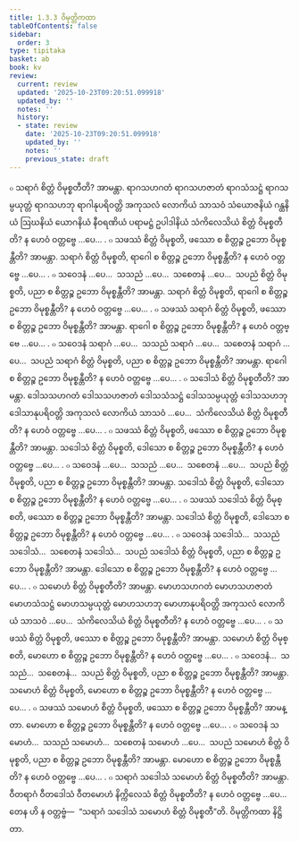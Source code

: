 ```yaml
---
title: 1.3.3 ဝိမုတ္တိကထာ
tableOfContents: false
sidebar:
  order: 3
type: tipitaka
basket: ab
book: kv
review:
  current: review
  updated: '2025-10-23T09:20:51.099918'
  updated_by: ''
  notes: ''
  history:
  - state: review
    date: '2025-10-23T09:20:51.099918'
    updated_by: ''
    notes: ''
    previous_state: draft
---
```



<ReviewStatus review={frontmatter.review} showDetails={true} />

<HypothesisAnnotation frontmatter={frontmatter} />

<DynamicBreadcrumb />

<Division number="363" book="kv" e="ch" v="32" p="181">

<Paragraph number="1138" book="kv">
๐ သရာဂံ စိတ္တံ ဝိမုစ္စတီတိ? အာမန္တာ. ရာဂသဟဂတံ ရာဂသဟဇာတံ ရာဂသံသဋ္ဌံ ရာဂသမ္ပယုတ္တံ ရာဂသဟဘု ရာဂါနုပရိဝတ္တိ အကုသလံ လောကိယံ သာသဝံ သံယောဇနိယံ ဂန္ထနိယံ ဩဃနိယံ ယောဂနိယံ နီဝရဏိယံ ပရာမဋ္ဌံ ဥပါဒါနိယံ သံကိလေသိယံ စိတ္တံ ဝိမုစ္စတီတိ? န ဟေဝံ ဝတ္တဗ္ဗေ …ပေ… .
</Paragraph>

<Paragraph number="1139" book="kv">
๐ သဖဿံ စိတ္တံ ဝိမုစ္စတိ, ဖဿော စ စိတ္တဉ္စ ဥဘော ဝိမုစ္စန္တီတိ? အာမန္တာ. သရာဂံ စိတ္တံ ဝိမုစ္စတိ, ရာဂေါ စ စိတ္တဉ္စ ဥဘော ဝိမုစ္စန္တီတိ? န ဟေဝံ ဝတ္တဗ္ဗေ …ပေ… .
</Paragraph>

<Paragraph number="1140" book="kv">
๐ သဝေဒနံ …ပေ…  သသညံ …ပေ…  သစေတနံ …ပေ…  သပညံ စိတ္တံ ဝိမုစ္စတိ, ပညာ စ စိတ္တဉ္စ ဥဘော ဝိမုစ္စန္တီတိ? အာမန္တာ. သရာဂံ စိတ္တံ ဝိမုစ္စတိ, ရာဂေါ စ စိတ္တဉ္စ ဥဘော ဝိမုစ္စန္တီတိ? န ဟေဝံ ဝတ္တဗ္ဗေ …ပေ… .
</Paragraph>

<Paragraph number="1141" book="kv">
๐ သဖဿံ သရာဂံ စိတ္တံ ဝိမုစ္စတိ, ဖဿော စ စိတ္တဉ္စ ဥဘော ဝိမုစ္စန္တီတိ? အာမန္တာ. ရာဂေါ စ စိတ္တဉ္စ ဥဘော ဝိမုစ္စန္တီတိ? န ဟေဝံ ဝတ္တဗ္ဗေ …ပေ… .
</Paragraph>

<Paragraph number="1142" book="kv">
๐ သဝေဒနံ သရာဂံ …ပေ…  သသညံ သရာဂံ …ပေ…  သစေတနံ သရာဂံ …ပေ…  သပညံ သရာဂံ စိတ္တံ ဝိမုစ္စတိ, ပညာ စ စိတ္တဉ္စ ဥဘော ဝိမုစ္စန္တီတိ? အာမန္တာ. ရာဂေါ စ စိတ္တဉ္စ ဥဘော ဝိမုစ္စန္တီတိ? န ဟေဝံ ဝတ္တဗ္ဗေ …ပေ… .
</Paragraph>

</Division>
<Division number="364" book="kv" e="ch" v="32" p="182">

<Paragraph number="1143" book="kv">
๐ သဒေါသံ စိတ္တံ ဝိမုစ္စတီတိ? အာမန္တာ. ဒေါသသဟဂတံ ဒေါသသဟဇာတံ ဒေါသသံသဋ္ဌံ ဒေါသသမ္ပယုတ္တံ ဒေါသသဟဘု ဒေါသာနုပရိဝတ္တိ အကုသလံ လောကိယံ သာသဝံ …ပေ…  သံကိလေသိယံ စိတ္တံ ဝိမုစ္စတီတိ? န ဟေဝံ ဝတ္တဗ္ဗေ …ပေ… .
</Paragraph>

<Paragraph number="1144" book="kv">
๐ သဖဿံ စိတ္တံ ဝိမုစ္စတိ, ဖဿော စ စိတ္တဉ္စ ဥဘော ဝိမုစ္စန္တီတိ? အာမန္တာ. သဒေါသံ စိတ္တံ ဝိမုစ္စတိ, ဒေါသော စ စိတ္တဉ္စ ဥဘော ဝိမုစ္စန္တီတိ? န ဟေဝံ ဝတ္တဗ္ဗေ …ပေ… .
</Paragraph>

<Paragraph number="1145" book="kv">
๐ သဝေဒနံ …ပေ…  သသညံ …ပေ…  သစေတနံ …ပေ…  သပညံ စိတ္တံ ဝိမုစ္စတိ, ပညာ စ စိတ္တဉ္စ ဥဘော ဝိမုစ္စန္တီတိ? အာမန္တာ. သဒေါသံ စိတ္တံ ဝိမုစ္စတိ, ဒေါသော စ စိတ္တဉ္စ ဥဘော ဝိမုစ္စန္တီတိ? န ဟေဝံ ဝတ္တဗ္ဗေ …ပေ… .
</Paragraph>

<Paragraph number="1146" book="kv">
๐ သဖဿံ သဒေါသံ စိတ္တံ ဝိမုစ္စတိ, ဖဿော စ စိတ္တဉ္စ ဥဘော ဝိမုစ္စန္တီတိ? အာမန္တာ. သဒေါသံ စိတ္တံ ဝိမုစ္စတိ, ဒေါသော စ စိတ္တဉ္စ ဥဘော ဝိမုစ္စန္တီတိ? န ဟေဝံ ဝတ္တဗ္ဗေ …ပေ… .
</Paragraph>

<Paragraph number="1147" book="kv">
๐ သဝေဒနံ သဒေါသံ…  သသညံ သဒေါသံ…  သစေတနံ သဒေါသံ…  သပညံ သဒေါသံ စိတ္တံ ဝိမုစ္စတိ, ပညာ စ စိတ္တဉ္စ ဥဘော ဝိမုစ္စန္တီတိ? အာမန္တာ. ဒေါသော စ စိတ္တဉ္စ ဥဘော ဝိမုစ္စန္တီတိ? န ဟေဝံ ဝတ္တဗ္ဗေ …ပေ… .
</Paragraph>

</Division>
<Division number="365" book="kv" e="ch" v="32" p="182">

<Paragraph number="1148" book="kv">
๐ သမောဟံ စိတ္တံ ဝိမုစ္စတီတိ? အာမန္တာ. မောဟသဟဂတံ မောဟသဟဇာတံ မောဟသံသဋ္ဌံ မောဟသမ္ပယုတ္တံ မောဟသဟဘု မောဟာနုပရိဝတ္တိ အကုသလံ လောကိယံ သာသဝံ …ပေ…  သံကိလေသိယံ စိတ္တံ ဝိမုစ္စတီတိ? န ဟေဝံ ဝတ္တဗ္ဗေ …ပေ… .
</Paragraph>

<Paragraph number="1149" book="kv">
๐ သဖဿံ စိတ္တံ ဝိမုစ္စတိ, ဖဿော စ စိတ္တဉ္စ ဥဘော ဝိမုစ္စန္တီတိ? အာမန္တာ. သမောဟံ စိတ္တံ ဝိမုစ္စတိ, မောဟော စ စိတ္တဉ္စ ဥဘော ဝိမုစ္စန္တီတိ? န ဟေဝံ ဝတ္တဗ္ဗေ …ပေ… .
</Paragraph>

<Paragraph number="1150" book="kv">
๐ သဝေဒနံ…  သသညံ…  သစေတနံ…  သပညံ စိတ္တံ ဝိမုစ္စတိ, ပညာ စ စိတ္တဉ္စ ဥဘော ဝိမုစ္စန္တီတိ? အာမန္တာ. သမောဟံ စိတ္တံ ဝိမုစ္စတိ, မောဟော စ စိတ္တဉ္စ ဥဘော ဝိမုစ္စန္တီတိ? န ဟေဝံ ဝတ္တဗ္ဗေ …ပေ… .
</Paragraph>

<Paragraph number="1151" book="kv">
๐ သဖဿံ သမောဟံ စိတ္တံ ဝိမုစ္စတိ, ဖဿော စ စိတ္တဉ္စ ဥဘော ဝိမုစ္စန္တီတိ? အာမန္တာ. မောဟော စ စိတ္တဉ္စ ဥဘော ဝိမုစ္စန္တီတိ? န ဟေဝံ ဝတ္တဗ္ဗေ …ပေ… .
</Paragraph>

<Paragraph number="1152" book="kv">
๐ သဝေဒနံ သမောဟံ…  သသညံ သမောဟံ…  သစေတနံ သမောဟံ …ပေ…  သပညံ သမောဟံ စိတ္တံ ဝိမုစ္စတိ, ပညာ စ စိတ္တဉ္စ ဥဘော ဝိမုစ္စန္တီတိ? အာမန္တာ. မောဟော စ စိတ္တဉ္စ ဥဘော ဝိမုစ္စန္တီတိ? န ဟေဝံ ဝတ္တဗ္ဗေ …ပေ… .
</Paragraph>

<Paragraph number="1153" book="kv">
๐ သရာဂံ သဒေါသံ သမောဟံ စိတ္တံ ဝိမုစ္စတီတိ? အာမန္တာ. ဝီတရာဂံ ဝီတဒေါသံ ဝီတမောဟံ နိက္ကိလေသံ စိတ္တံ ဝိမုစ္စတီတိ? န ဟေဝံ ဝတ္တဗ္ဗေ …ပေ…  တေန ဟိ န ဝတ္တဗ္ဗံ—  “သရာဂံ သဒေါသံ သမောဟံ စိတ္တံ ဝိမုစ္စတီ”တိ.

</Paragraph>
</Division>

<Paragraph number="1154" type="center" book="kv">
ဝိမုတ္တိကထာ နိဋ္ဌိတာ.
</Paragraph>
